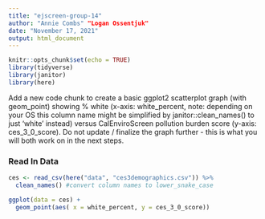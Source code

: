 ```yaml
---
title: "ejscreen-group-14"
author: "Annie Combs" "Logan Ossentjuk"
date: "November 17, 2021"
output: html_document
---
```


```r
knitr::opts_chunk$set(echo = TRUE)
library(tidyverse)
library(janitor)
library(here)
```

Add a new code chunk to create a basic ggplot2 scatterplot graph (with geom_point) showing % white (x-axis: white_percent, note: depending on your OS this column name might be simplified by janitor::clean_names() to just ‘white’ instead) versus CalEnviroScreen pollution burden score (y-axis: ces_3_0_score). Do not update / finalize the graph further - this is what you will both work on in the next steps. 

### Read In Data 
```r
ces <- read_csv(here("data", "ces3demographics.csv")) %>% 
  clean_names() #convert column names to lower_snake_case
```

```r
ggplot(data = ces) +
  geom_point(aes( x = white_percent, y = ces_3_0_score))
```

